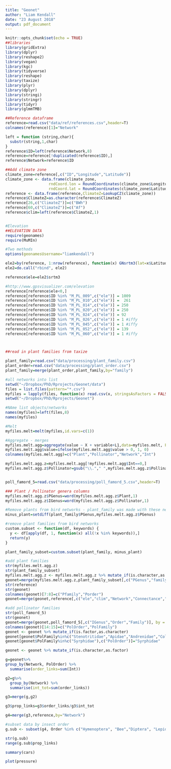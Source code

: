 ```yaml
---
title: "Geonet"
author: "Liam Kendall"
date: "23 August 2018"
output: pdf_document
---
```


```r
knitr::opts_chunk$set(echo = TRUE)
##libraries
library(gridExtra)
library(dplyr)
library(reshape2)
library(vegan)
library(kgc)
library(tidyverse)
library(reshape)
library(taxize)
library(plyr)
library(dplyr)
library(stringi)
library(stringr)
library(tidyr)
library(glmmTMB)

##Reference dataframe
reference=read.csv("data/ref/references.csv",header=T)
colnames(reference)[1]="Network"

left = function (string,char){
  substr(string,1,char)
}
reference$ID=left(reference$Network,8)
reference=reference[!duplicated(reference$ID),]
reference$Network=reference$ID

##Add climate zone
climate_zone=reference[,c("ID","Longitude","Latitude")]
climate_zone <- data.frame(climate_zone,
                   rndCoord.lon = RoundCoordinates(climate_zone$Longitude),
                   rndCoord.lat = RoundCoordinates(climate_zone$Latitude))
reference <- data.frame(reference,ClimateZ=LookupCZ(climate_zone))
reference$ClimateZ=as.character(reference$ClimateZ)
reference[26,c("ClimateZ")]=c("BWh")
reference[60,c("ClimateZ")]=c("Af")
reference$clim=left(reference$ClimateZ,1)


#Elevation
##ELEVATION DATA
require(geonames)
require(MuMIn)

#Two methods
options(geonamesUsername="liamkendall")

ele2=by(reference, 1:nrow(reference), function(x) GNsrtm3(lat=x$Latitude,lng=x$Longitude))
ele2=do.call("rbind", ele2)

reference$ele=ele2$srtm3

#http://www.gpsvisualizer.com/elevation
reference[reference$ele<0,]
reference[reference$ID %in% "M_PL_009",c("ele")] = 1009
reference[reference$ID %in% "M_PL_010",c("ele")] =  261
reference[reference$ID %in% "M_PL_014",c("ele")] = 250
reference[reference$ID %in% "M_PL_020",c("ele")] = 250
reference[reference$ID %in% "M_PL_024",c("ele")] = 92 
reference[reference$ID %in% "M_PL_026",c("ele")] = 1 #iffy
reference[reference$ID %in% "M_PL_045",c("ele")] = 1 #iffy
reference[reference$ID %in% "M_PL_052",c("ele")] = 139 
reference[reference$ID %in% "M_PL_060",c("ele")] = 1 #iffy



##read in plant families from taxize

plant_family=read.csv("data/processing/plant_family.csv")
plant_order=read.csv("data/processing/plant_order.csv")
plant_family=merge(plant_order,plant_family,by="family")

#all networks into list
setwd("~/Dropbox/PhD/Rprojects/Geonet/data")
files = list.files(pattern="*.csv")
myfiles = lapply(files, function(x) read.csv(x, stringsAsFactors = FALSE, sep=","))
setwd("~/Dropbox/PhD/Rprojects/Geonet")

#NAme list objects/networks
names(myfiles)=left(files,8)
names(myfiles)

#Melt
myfiles.melt=melt(myfiles,id.vars=c(1))

#Aggregate - merges 
myfiles.melt.agg=aggregate(value ~ X + variable+L1,data=myfiles.melt, FUN=sum)
myfiles.melt.agg$value=ifelse(myfiles.melt.agg$value > 0, 1, 0)
colnames(myfiles.melt.agg)=c("Plant","Pollinator","Network","Int")

myfiles.melt.agg.z=myfiles.melt.agg[!myfiles.melt.agg$Int==0,]
myfiles.melt.agg.z$Pollinator=gsub("\\."," ",myfiles.melt.agg.z$Pollinator)


poll_famord_5=read.csv("data/processing/poll_famord_5.csv",header=T)

### Plant / Pollinator genera columns
myfiles.melt.agg.z$PGenus=word(myfiles.melt.agg.z$Plant,1)
myfiles.melt.agg.z$IGenus=word(myfiles.melt.agg.z$Pollinator,1)

#Remove plants from bird networks - plant_family was made with these networks
minus_plant=setdiff(plant_family$PGenus,myfiles.melt.agg.z$PGenus)

#remove plant families from bird networks
custom.subset <- function(df, keywords) {
  y <- df[apply(df, 1, function(x) all(!x %in% keywords)),]
  return(y)
}

plant_family_subset=custom.subset(plant_family, minus_plant)

#add plant families
str(myfiles.melt.agg.z)
str(plant_family_subset)
myfiles.melt.agg.z <- myfiles.melt.agg.z %>% mutate_if(is.character,as.factor)
geonet=merge(myfiles.melt.agg.z,plant_family_subset[,c("PGenus","family","order")], by = "PGenus")
str(reference)
str(geonet)
colnames(geonet)[7:8]=c("Pfamily","Porder")
geonet=merge(geonet,reference[,c("ele","clim","Network","Connectance","Latitude","Longitude")], by = "Network")

#add pollinator families
str(poll_famord_5)
str(geonet)
geonet=merge(geonet,poll_famord_5[,c("IGenus","Order","Family")], by = "IGenus")
colnames(geonet)[14:15]=c("PolOrder","PolFamily")
geonet <- geonet %>% mutate_if(is.factor,as.character)
geonet[geonet$PolFamily%in%c("Stenotritidae","Apidae","Andrenidae","Colletidae","Megachilidae","Melittidae","Halictidae"),c("PolOrder")]="Bee"
geonet[geonet$PolFamily%in%c("Syrphidae"),c("PolOrder")]="Syrphidae"

geonet <- geonet %>% mutate_if(is.character,as.factor)

g=geonet%>%
group_by(Network, PolOrder) %>%
  summarise(order_links=sum(Int))

g2=g%>%
  group_by(Network) %>%
  summarise(int_tot=sum(order_links))

g3=merge(g,g2)

g3$prop_links=g3$order_links/g3$int_tot

g4=merge(g3,reference,by="Network")

#subset data by insect order
g.sub <- subset(g4, Order %in% c("Hymenoptera", "Bee","Diptera", "Lepidoptera","Syrphidae","Coleoptera"))

str(g.sub)
range(g.sub$prop_links)

```


```r
summary(cars)
```


```r
plot(pressure)
```
